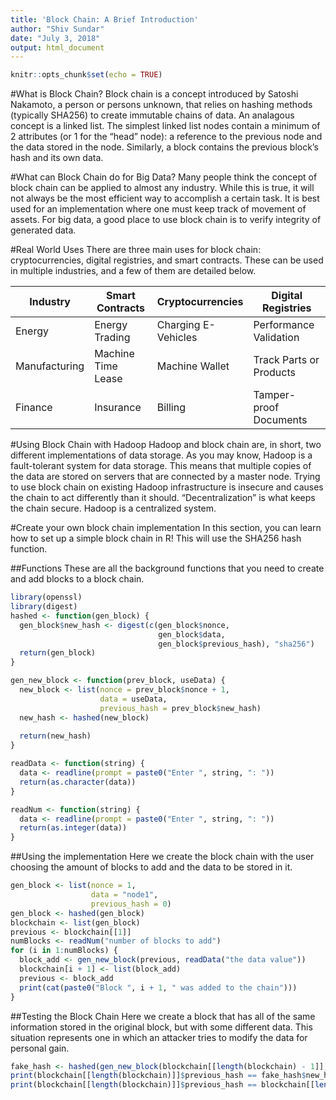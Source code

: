 ```yaml
---
title: 'Block Chain: A Brief Introduction'
author: "Shiv Sundar"
date: "July 3, 2018"
output: html_document
---
```


```r
knitr::opts_chunk$set(echo = TRUE)
```

#What is Block Chain?
Block chain is a concept introduced by Satoshi Nakamoto, a person or persons unknown, that relies on hashing methods (typically SHA256) to create immutable chains of data. An analagous concept is a linked list. The simplest linked list nodes contain a minimum of 2 attributes (or 1 for the "head" node): a reference to the previous node and the data stored in the node. Similarly, a block contains the previous block's hash and its own data.

#What can Block Chain do for Big Data?
Many people think the concept of block chain can be applied to almost any industry. While this is true, it will not always be the most efficient way to accomplish a certain task. It is best used for an implementation where one must keep track of movement of assets. For big data, a good place to use block chain is to verify integrity of generated data. 

#Real World Uses
There are three main uses for block chain: cryptocurrencies, digital registries, and smart contracts. These can be used in multiple industries, and a few of them are detailed below.

Industry      | Smart Contracts    | Cryptocurrencies    | Digital Registries
--------------|--------------------|---------------------|-------------------------
Energy        | Energy Trading     | Charging E-Vehicles | Performance Validation
Manufacturing | Machine Time Lease | Machine Wallet      | Track Parts or Products
Finance       | Insurance          | Billing             | Tamper-proof Documents

#Using Block Chain with Hadoop
Hadoop and block chain are, in short, two different implementations of data storage. As you may know, Hadoop is a fault-tolerant system for data storage. This means that multiple copies of the data are stored on servers that are connected by a master node. Trying to use block chain on existing Hadoop infrastructure is insecure and causes the chain to act differently than it should. "Decentralization" is what keeps the chain secure. Hadoop is a centralized system. 

#Create your own block chain implementation
In this section, you can learn how to set up a simple block chain in R! This will use the SHA256 hash function.

##Functions
These are all the background functions that you need to create and add blocks to a block chain.

```r
library(openssl)
library(digest)
hashed <- function(gen_block) {
  gen_block$new_hash <- digest(c(gen_block$nonce, 
                                 gen_block$data, 
                                 gen_block$previous_hash), "sha256")
  return(gen_block)
}

gen_new_block <- function(prev_block, useData) {
  new_block <- list(nonce = prev_block$nonce + 1,
                    data = useData,
                    previous_hash = prev_block$new_hash)
  new_hash <- hashed(new_block)
  
  return(new_hash)
}

readData <- function(string) { 
  data <- readline(prompt = paste0("Enter ", string, ": "))
  return(as.character(data))
}

readNum <- function(string) { 
  data <- readline(prompt = paste0("Enter ", string, ": "))
  return(as.integer(data))
}
```

##Using the implementation
Here we create the block chain with the user choosing the amount of blocks to add and the data to be stored in it.

```r
gen_block <- list(nonce = 1,
                  data = "node1",
                  previous_hash = 0)
gen_block <- hashed(gen_block)
blockchain <- list(gen_block)
previous <- blockchain[[1]]
numBlocks <- readNum("number of blocks to add")
for (i in 1:numBlocks) {
  block_add <- gen_new_block(previous, readData("the data value"))
  blockchain[i + 1] <- list(block_add)
  previous <- block_add
  print(cat(paste0("Block ", i + 1, " was added to the chain")))
}
```

##Testing the Block Chain
Here we create a block that has all of the same information stored in the original block, but with some different data. This situation represents one in which an attacker tries to modify the data for personal gain.

```r
fake_hash <- hashed(gen_new_block(blockchain[[length(blockchain) - 1]], paste0("I am an attacker!", blockchain[[length(blockchain) - 1]]$data)))
print(blockchain[[length(blockchain)]]$previous_hash == fake_hash$new_hash)
print(blockchain[[length(blockchain)]]$previous_hash == blockchain[[length(blockchain) - 1]]$new_hash)
```